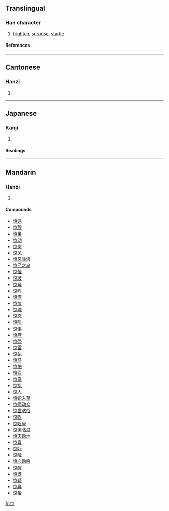 {{see|驚}}

==Translingual==
===Han character===
{{Han char|rn=61|rad=心|as=08|sn=11|four=9009<sub>6</sub>|canj=心卜口火 (PYRF)}}
# [[frighten]], [[surprise]], [[startle]]
====References====
{{Han ref|kx=0390.110|dkj=10767|dj=0724.090|hdz=42318.030|uh=60CA|ud=24778|bh=D561|bd=54625}}
----
==Cantonese==
===Hanzi===
{{yue-hanzi|jyut=|y=ging1}}
# {{defn|Cantonese}}
----
==Japanese==
===Kanji===
{{ja-kanji|grade=|rs=心08}}
# {{defn|Japanese}} 
====Readings====
{{ja-readings|on=[[りょう]] (ryō)|kun=[[かなしむ]] (kanashimu)}}
----
==Mandarin==
===Hanzi===
{{cmn-hanzi|tra=驚|pin=[[jīng]] (jing1), [[liáng]] (liang2)|wg=ching<sup>1</sup>, liang<sup>2</sup>}}
# {{defn|Mandarin}}

====Compounds====
*[[惊诧]]
*[[惊颤]]
*[[惊呆]]
*[[惊动]]
*[[惊愕]]
*[[惊风]]
*[[惊风骇浪]]
*[[惊弓之鸟]]
*[[惊怪]]
*[[惊骇]]
*[[惊号]]
*[[惊呼]]
*[[惊慌]]
*[[惊惶]]
*[[惊魂]]
*[[惊惑]]
*[[惊叫]]
*[[惊惧]]
*[[惊厥]]
*[[惊恐]]
*[[惊雷]]
*[[惊乱]]
*[[惊马]]
*[[惊怕]]
*[[惊佩]]
*[[惊奇]]
*[[惊扰]]
*[[惊人]]
*[[惊蛇入草]]
*[[惊师动众]]
*[[惊世骇俗]]
*[[惊叹]]
*[[惊叹号]]
*[[惊涛骇浪]]
*[[惊天动地]]
*[[惊喜]]
*[[惊吓]]
*[[惊险]]
*[[惊心动魄]]
*[[惊醒]]
*[[惊讶]]
*[[惊疑]]
*[[惊异]]
*[[惊蛰]]

[[fr:惊]]